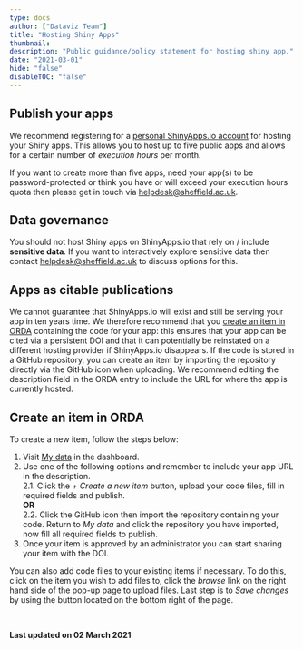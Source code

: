 ```yaml
---
type: docs
author: ["Dataviz Team"]
title: "Hosting Shiny Apps"
thumbnail: 
description: "Public guidance/policy statement for hosting shiny app."
date: "2021-03-01"
hide: "false"
disableTOC: "false"
---
```



## Publish your apps
We recommend registering for a [personal ShinyApps.io account](https://www.shinyapps.io/) for hosting your Shiny apps. This allows you to host up to five public apps and allows for a certain number of *execution hours* per month.

If you want to create more than five apps, need your app(s) to be password-protected or think you have or will exceed your execution hours quota then please get in touch via helpdesk@sheffield.ac.uk.  
  

## Data governance  
You should not host Shiny apps on ShinyApps.io that rely on / include **sensitive data**.  If you want to interactively explore sensitive data then contact helpdesk@sheffield.ac.uk to discuss options for this.  

## Apps as citable publications  
We cannot guarantee that ShinyApps.io will exist and still be serving your app in ten years time. We therefore recommend that you <a anchor href="#create-an-item-in-orda">create an item in ORDA</a> containing the code for your app: this ensures that your app can be cited via a persistent DOI and that it can potentially be reinstated on a different hosting provider if ShinyApps.io disappears. If the code is stored in a GitHub repository, you can create an item by importing the repository directly via the GitHub icon when uploading. We recommend editing the description field in the ORDA entry to include the URL for where the app is currently hosted.  


## Create an item in ORDA
To create a new item, follow the steps below:  
1. Visit <a href="https://figshare.shef.ac.uk/account/home" target="_blank" rel="noreferrer noopener">My data</a> in the dashboard.
2. Use one of the following options and remember to include your app URL in the description.    
  2.1. Click the *+ Create a new item* button, upload your code files, fill in required fields and publish.  
**OR**  
  2.2. Click the GitHub icon then import the repository containing your code. Return to *My data* and click the repository you have imported, now fill all required fields to publish.  
3. Once your item is approved by an administrator you can start sharing your item with the DOI.  
  
You can also add code files to your existing items if necessary. To do this, click on the item you wish to add files to, click the *browse* link on the right hand side of the pop-up page to upload files. Last step is to *Save changes* by using the button located on the bottom right of the page.  


<br/>  
  


**Last updated on 02 March 2021**  

